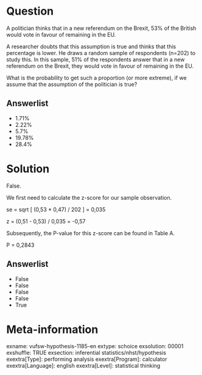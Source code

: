 
Question
========
A politician thinks that in a new referendum on the Brexit, 53% of the
British would vote in favour of remaining in the EU.  
  
A researcher doubts that this assumption is true and thinks that this
percentage is lower. He draws a random sample of respondents (n=202) to
study this. In this sample, 51% of the respondents answer that in a new
referendum on the Brexit, they would vote in favour of remaining in the
EU.  
  
What is the probability to get such a proportion (or more extreme), if
we assume that the assumption of the politician is true?

Answerlist
----------
* 1.71%
* 2.22%
* 5.7%
* 19.78%
* 28.4%

Solution
========





False.  
  
We first need to calculate the z-score for our sample observation.  
  

  
se = sqrt \[ (0,53 \* 0,47) / 202 \] = 0,035  
  
z = (0,51 - 0,53) / 0,035 = -0,57  
  
Subsequently, the P-value for this z-score can be found in Table A.  
  
P = 0,2843




Answerlist
----------
* False
* False
* False
* False
* True

Meta-information
================
exname: vufsw-hypothesis-1185-en
extype: schoice
exsolution: 00001
exshuffle: TRUE
exsection: inferential statistics/nhst/hypothesis
exextra[Type]: performing analysis
exextra[Program]: calculator
exextra[Language]: english
exextra[Level]: statistical thinking

